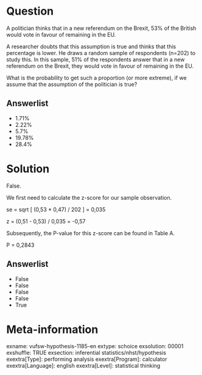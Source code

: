 
Question
========
A politician thinks that in a new referendum on the Brexit, 53% of the
British would vote in favour of remaining in the EU.  
  
A researcher doubts that this assumption is true and thinks that this
percentage is lower. He draws a random sample of respondents (n=202) to
study this. In this sample, 51% of the respondents answer that in a new
referendum on the Brexit, they would vote in favour of remaining in the
EU.  
  
What is the probability to get such a proportion (or more extreme), if
we assume that the assumption of the politician is true?

Answerlist
----------
* 1.71%
* 2.22%
* 5.7%
* 19.78%
* 28.4%

Solution
========





False.  
  
We first need to calculate the z-score for our sample observation.  
  

  
se = sqrt \[ (0,53 \* 0,47) / 202 \] = 0,035  
  
z = (0,51 - 0,53) / 0,035 = -0,57  
  
Subsequently, the P-value for this z-score can be found in Table A.  
  
P = 0,2843




Answerlist
----------
* False
* False
* False
* False
* True

Meta-information
================
exname: vufsw-hypothesis-1185-en
extype: schoice
exsolution: 00001
exshuffle: TRUE
exsection: inferential statistics/nhst/hypothesis
exextra[Type]: performing analysis
exextra[Program]: calculator
exextra[Language]: english
exextra[Level]: statistical thinking

